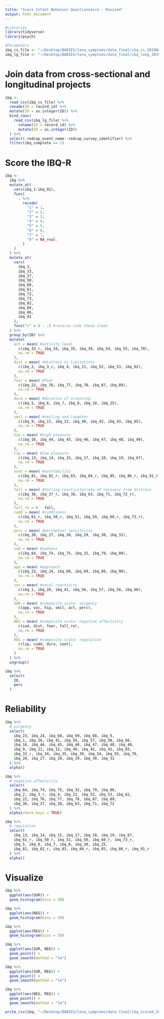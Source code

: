 ```yaml
---
title: "Score Infant Behavior Questionnaire - Revised"
output: html_document
---
```


```r
#Libraries
library(tidyverse)
library(psych)

#Parameters
ibq_cs_file <- "~/Desktop/BABIES/lena_symptoms/data_final/ibq_cs_20190413.csv"
ibq_lg_file <- "~/Desktop/BABIES/lena_symptoms/data_final/ibq_long_20190726.csv"
```


# Join data from cross-sectional and longitudinal projects
```r
ibq <-
  read_csv(ibq_cs_file) %>% 
  rename(ID = record_id) %>% 
  mutate(ID = as.integer(ID)) %>% 
  bind_rows(
    read_csv(ibq_lg_file) %>% 
      rename(ID = record_id) %>% 
      mutate(ID = as.integer(ID))
  ) %>% 
  select(-redcap_event_name:-redcap_survey_identifier) %>% 
  filter(ibq_complete == 2)
```

# Score the IBQ-R
```r
ibq <- 
  ibq %>% 
  mutate_at(
    vars(ibq_1:ibq_91),
    funs(
      . %>% 
        recode(
          "1" = 1,
          "2" = 2,
          "3" = 3,
          "4" = 4,
          "5" = 5,
          "6" = 6,
          "7" = 7,
          "8" = NA_real_
        )
    )
  ) %>% 
  mutate_at(
    vars(
      ibq_3,
      ibq_33,
      ibq_37,
      ibq_50,
      ibq_60,
      ibq_61,
      ibq_72,
      ibq_73,
      ibq_82,
      ibq_84,
      ibq_86,
      ibq_91
    ),
    funs("r" = 8 - .) #reverse code these items
  ) %>% 
  group_by(ID) %>% 
  mutate(
    act = mean( #activity level 
      c(ibq_33_r, ibq_34, ibq_35, ibq_39, ibq_54, ibq_55, ibq_70), 
      na.rm = TRUE
    ),
    dist = mean( #distress to limitations
      c(ibq_2, ibq_3_r, ibq_4, ibq_21, ibq_52, ibq_53, ibq_62), 
      na.rm = TRUE
    ),
    fear = mean( #fear
      c(ibq_22, ibq_76, ibq_77, ibq_78, ibq_87, ibq_89), 
      na.rm = TRUE
    ),
    dura = mean( #duration of orienting
      c(ibq_5, ibq_6, ibq_7, ibq_8, ibq_10, ibq_25), 
      na.rm = TRUE
    ),
    smil = mean( #smiling and laughter
      c(ibq_9, ibq_11, ibq_12, ibq_40, ibq_42, ibq_43, ibq_65), 
      na.rm = TRUE
    ),
    hip = mean( #high pleasure
      c(ibq_16, ibq_44, ibq_45, ibq_46, ibq_47, ibq_48, ibq_49), 
      na.rm = TRUE
    ),
    lip = mean( #low pleasure
      c(ibq_13, ibq_14, ibq_15, ibq_17, ibq_18, ibq_19, ibq_67), 
      na.rm = TRUE
    ),
    soot = mean( #soothability
      c(ibq_81, ibq_82_r, ibq_83, ibq_84_r, ibq_85, ibq_86_r, ibq_91_r), 
      na.rm = TRUE
    ),
    fall = mean( #falling reactivity/rate of recovery from distress
      c(ibq_36, ibq_37_r, ibq_38, ibq_63, ibq_71, ibq_72_r), 
      na.rm = TRUE
    ),
    fall_re = 8 - fall,
    cudd = mean( #cuddliness
      c(ibq_61_r, ibq_50_r, ibq_51, ibq_59, ibq_60_r, ibq_73_r), 
      na.rm = TRUE
    ),
    perc = mean( #perceptual sensitivity
      c(ibq_20, ibq_27, ibq_28, ibq_29, ibq_30, ibq_31), 
      na.rm = TRUE
    ),
    sad = mean( #sadness
      c(ibq_64, ibq_74, ibq_75, ibq_32, ibq_79, ibq_80), 
      na.rm = TRUE
    ),
    app = mean( #approach
      c(ibq_23, ibq_24, ibq_68, ibq_69, ibq_88, ibq_90), 
      na.rm = TRUE
    ),
    voc = mean( #vocal reactivity
      c(ibq_1, ibq_26, ibq_41, ibq_56, ibq_57, ibq_58, ibq_66), 
      na.rm = TRUE
    ),
    SUR = mean( #composite scale: surgency 
      c(app, voc, hip, smil, act, perc), 
      na.rm = TRUE
    ),
    NEG = mean( #composite scale: negative affectivity 
      c(sad, dist, fear, fall_re),
      na.rm = TRUE 
    ),
    REG = mean( #composite scale: regulation
      c(lip, cudd, dura, soot),
      na.rm = TRUE 
    )
  ) %>% 
  ungroup()

ibq %>% 
  select(
    ID,
    perc
  )
```

# Reliability
```r
ibq %>% 
  # surgency
  select(
    ibq_23, ibq_24, ibq_68, ibq_69, ibq_88, ibq_9,
    ibq_1, ibq_26, ibq_41, ibq_56, ibq_57, ibq_58, ibq_66,
    ibq_16, ibq_44, ibq_45, ibq_46, ibq_47, ibq_48, ibq_49,
    ibq_9, ibq_11, ibq_12, ibq_40, ibq_42, ibq_43, ibq_65,
    ibq_33_r, ibq_34, ibq_35, ibq_39, ibq_54, ibq_55, ibq_70,
    ibq_20, ibq_27, ibq_28, ibq_29, ibq_30, ibq_31
  ) %>% 
  alpha()
```

```r
ibq %>% 
  # negative affectivity
  select(
    ibq_64, ibq_74, ibq_75, ibq_32, ibq_79, ibq_80,
    ibq_2, ibq_3_r, ibq_4, ibq_21, ibq_52, ibq_53, ibq_62,
    ibq_22, ibq_76, ibq_77, ibq_78, ibq_87, ibq_89,
    ibq_36, ibq_37, ibq_38, ibq_63, ibq_71, ibq_72
  ) %>% 
  alpha(check.keys = TRUE)
```

```r
ibq %>% 
  # regulation
  select(
    ibq_13, ibq_14, ibq_15, ibq_17, ibq_18, ibq_19, ibq_67,
    ibq_61_r, ibq_50_r, ibq_51, ibq_59, ibq_60_r, ibq_73_r,
    ibq_5, ibq_6, ibq_7, ibq_8, ibq_10, ibq_25,
    ibq_81, ibq_82_r, ibq_83, ibq_84_r, ibq_85, ibq_86_r, ibq_91_r
  ) %>% 
  alpha()
```
# Visualize

```r
ibq %>% 
  ggplot(aes(SUR)) +
  geom_histogram(bins = 30) 

ibq %>% 
  ggplot(aes(NEG)) +
  geom_histogram(bins = 30) 

ibq %>% 
  ggplot(aes(REG)) +
  geom_histogram(bins = 30) 
```

```r
ibq %>% 
  ggplot(aes(SUR, NEG)) +
  geom_point() +
  geom_smooth(method = "lm")

ibq %>% 
  ggplot(aes(SUR, REG)) +
  geom_point() +
  geom_smooth(method = "lm")

ibq %>% 
  ggplot(aes(NEG, REG)) +
  geom_point() +
  geom_smooth(method = "lm")
```


```r
write_csv(ibq, "~/Desktop/BABIES/lena_symptoms/data_final/ibq_scored_20190726.csv")
```

